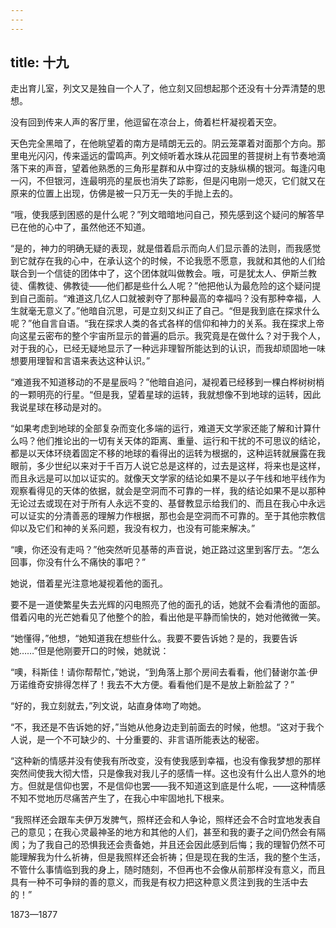 ```yaml
---
---
---
```

title: 十九
---



走出育儿室，列文又是独自一个人了，他立刻又回想起那个还没有十分弄清楚的思想。

没有回到传来人声的客厅里，他逗留在凉台上，倚着栏杆凝视着天空。

天色完全黑暗了，在他眺望着的南方是晴朗无云的。阴云笼罩着对面那个方向。那里电光闪闪，传来遥远的雷鸣声。列文倾听着水珠从花园里的菩提树上有节奏地滴落下来的声音，望着他熟悉的三角形星群和从中穿过的支脉纵横的银河。每逢闪电一闪，不但银河，连最明亮的星辰也消失了踪影，但是闪电刚一熄灭，它们就又在原来的位置上出现，仿佛是被一只万无一失的手抛上去的。

“哦，使我感到困惑的是什么呢？”列文暗暗地问自己，预先感到这个疑问的解答早已在他的心中了，虽然他还不知道。

“是的，神力的明确无疑的表现，就是借着启示而向人们显示善的法则，而我感觉到它就存在我的心中，在承认这个的时候，不论我愿不愿意，我就和其他的人们给联合到一个信徒的团体中了，这个团体就叫做教会。哦，可是犹太人、伊斯兰教徒、儒教徒、佛教徒——他们都是些什么人呢？”他把他认为最危险的这个疑问提到自己面前。“难道这几亿人口就被剥夺了那种最高的幸福吗？没有那种幸福，人生就毫无意义了。”他暗自沉思，可是立刻又纠正了自己。“但是我到底在探求什么呢？”他自言自语。“我在探求人类的各式各样的信仰和神力的关系。我在探求上帝向这星云密布的整个宇宙所显示的普遍的启示。我究竟是在做什么？对于我个人，对于我的心，已经无疑地显示了一种远非理智所能达到的认识，而我却顽固地一味想要用理智和言语来表达这种认识。”

“难道我不知道移动的不是星辰吗？”他暗自追问，凝视着已经移到一棵白桦树树梢的一颗明亮的行星。“但是我，望着星球的运转，我就想像不到地球的运转，因此我说星球在移动是对的。

“如果考虑到地球的全部复杂而变化多端的运行，难道天文学家还能了解和计算什么吗？他们推论出的一切有关天体的距离、重量、运行和干扰的不可思议的结论，都是以天体环绕着固定不移的地球的看得出的运转为根据的，这种运转就展露在我眼前，多少世纪以来对于千百万人说它总是这样的，过去是这样，将来也是这样，而且永远是可以加以证实的。就像天文学家的结论如果不是以子午线和地平线作为观察看得见的天体的依据，就会是空洞而不可靠的一样，我的结论如果不是以那种无论过去或现在对于所有人永远不变的、基督教显示给我们的、而且在我心中永远可以证实的分清善恶的理解力作根据，那也会是空洞而不可靠的。至于其他宗教信仰以及它们和神的关系问题，我没有权力，也没有可能来解决。”

“噢，你还没有走吗？”他突然听见基蒂的声音说，她正路过这里到客厅去。“怎么回事，你没有什么不痛快的事吧？”

她说，借着星光注意地凝视着他的面孔。

要不是一道使繁星失去光辉的闪电照亮了他的面孔的话，她就不会看清他的面部。借着闪电的光芒她看见了他整个的脸，看出他是平静而愉快的，她对他微微一笑。

“她懂得，”他想，“她知道我在想些什么。我要不要告诉她？是的，我要告诉她……”但是他刚要开口的时候，她就说：

“噢，科斯佳！请你帮帮忙，”她说，“到角落上那个房间去看看，他们替谢尔盖·伊万诺维奇安排得怎样了！我去不大方便。看看他们是不是放上新脸盆了？”

“好的，我立刻就去，”列文说，站直身体吻了吻她。

“不，我还是不告诉她的好，”当她从他身边走到前面去的时候，他想。“这对于我个人说，是一个不可缺少的、十分重要的、非言语所能表达的秘密。

“这种新的情感并没有使我有所改变，没有使我感到幸福，也没有像我梦想的那样突然间使我大彻大悟，只是像我对我儿子的感情一样。这也没有什么出人意外的地方。但就是信仰也罢，不是信仰也罢——我不知道这到底是什么呢，——这种情感不知不觉地历尽痛苦产生了，在我心中牢固地扎下根来。

“我照样还会跟车夫伊万发脾气，照样还会和人争论，照样还会不合时宜地发表自己的意见；在我心灵最神圣的地方和其他的人们，甚至和我的妻子之间仍然会有隔阂；为了我自己的恐惧我还会责备她，并且还会因此感到后悔；我的理智仍然不可能理解我为什么祈祷，但是我照样还会祈祷；但是现在我的生活，我的整个生活，不管什么事情临到我的身上，随时随刻，不但再也不会像从前那样没有意义，而且具有一种不可争辩的善的意义，而我是有权力把这种意义贯注到我的生活中去的！”

1873—1877